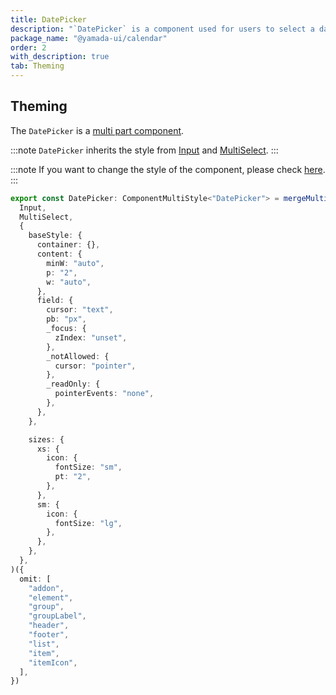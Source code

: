```yaml
---
title: DatePicker
description: "`DatePicker` is a component used for users to select a date."
package_name: "@yamada-ui/calendar"
order: 2
with_description: true
tab: Theming
---
```


## Theming

The `DatePicker` is a [multi part component](/styled-system/theming/component-styles#multi-part-components).

:::note
`DatePicker` inherits the style from [Input](/components/forms/input) and [MultiSelect](/components/forms/multi-select).
:::

:::note
If you want to change the style of the component, please check [here](/styled-system/theming/customize-theme#changing-the-style-of-components).
:::

```ts
export const DatePicker: ComponentMultiStyle<"DatePicker"> = mergeMultiStyle(
  Input,
  MultiSelect,
  {
    baseStyle: {
      container: {},
      content: {
        minW: "auto",
        p: "2",
        w: "auto",
      },
      field: {
        cursor: "text",
        pb: "px",
        _focus: {
          zIndex: "unset",
        },
        _notAllowed: {
          cursor: "pointer",
        },
        _readOnly: {
          pointerEvents: "none",
        },
      },
    },

    sizes: {
      xs: {
        icon: {
          fontSize: "sm",
          pt: "2",
        },
      },
      sm: {
        icon: {
          fontSize: "lg",
        },
      },
    },
  },
)({
  omit: [
    "addon",
    "element",
    "group",
    "groupLabel",
    "header",
    "footer",
    "list",
    "item",
    "itemIcon",
  ],
})
```

